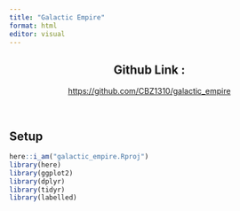```yaml
---
title: "Galactic Empire"
format: html
editor: visual
---
```


<center>

## Github Link : 

<https://github.com/CBZ1310/galactic_empire>

</center>

<br>

## Setup

```r
here::i_am("galactic_empire.Rproj")
library(here)
library(ggplot2)
library(dplyr)
library(tidyr)
library(labelled)
```
